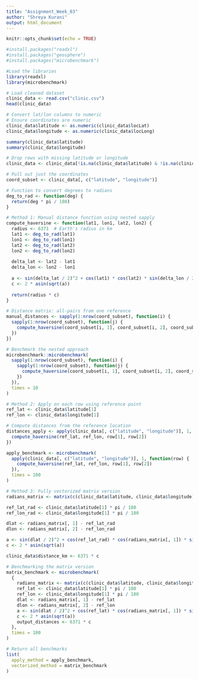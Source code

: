 ---
title: "Assignment_Week_03"
author: "Shreya Kurani"
output: html_document
---

```{r setup, include=FALSE}
knitr::opts_chunk$set(echo = TRUE)
```

```{r}
#install.packages("readxl")
#install.packages("geosphere")
#install.packages("microbenchmark")
```

```{r}
#Load the libraries
library(readxl)
library(microbenchmark)
```

```{r}
# Load cleaned dataset
clinic_data <- read.csv("clinic.csv")
head(clinic_data)

```
```{r}
# Convert lat/lon columns to numeric
# Ensure coordinates are numeric
clinic_data$latitude <- as.numeric(clinic_data$locLat)
clinic_data$longitude <- as.numeric(clinic_data$locLong)

summary(clinic_data$latitude)
summary(clinic_data$longitude)

```
```{r}
# Drop rows with missing latitude or longitude
clinic_data <- clinic_data[!is.na(clinic_data$latitude) & !is.na(clinic_data$longitude), ]

# Pull out just the coordinates
coord_subset <- clinic_data[, c("latitude", "longitude")]

# Function to convert degrees to radians
deg_to_rad <- function(deg) {
  return(deg * pi / 180)
}
```

```{r}

# Method 1: Manual distance function using nested sapply
compute_haversine <- function(lat1, lon1, lat2, lon2) {
  radius <- 6371  # Earth's radius in km
  lat1 <- deg_to_rad(lat1)
  lon1 <- deg_to_rad(lon1)
  lat2 <- deg_to_rad(lat2)
  lon2 <- deg_to_rad(lon2)
  
  delta_lat <- lat2 - lat1
  delta_lon <- lon2 - lon1
  
  a <- sin(delta_lat / 2)^2 + cos(lat1) * cos(lat2) * sin(delta_lon / 2)^2
  c <- 2 * asin(sqrt(a))
  
  return(radius * c)
}

# Distance matrix: all-pairs from one reference
manual_distances <- sapply(1:nrow(coord_subset), function(i) {
  sapply(1:nrow(coord_subset), function(j) {
    compute_haversine(coord_subset[i, 1], coord_subset[i, 2], coord_subset[j, 1], coord_subset[j, 2])
  })
})

# Benchmark the nested approach
microbenchmark::microbenchmark(
  sapply(1:nrow(coord_subset), function(i) {
    sapply(1:nrow(coord_subset), function(j) {
      compute_haversine(coord_subset[i, 1], coord_subset[i, 2], coord_subset[j, 1], coord_subset[j, 2])
    })
  }),
  times = 10
)
```

```{r}
# Method 2: Apply on each row using reference point
ref_lat <- clinic_data$latitude[1]
ref_lon <- clinic_data$longitude[1]

# Compute distances from the reference location
distances_apply <- apply(clinic_data[, c("latitude", "longitude")], 1, function(row) {
  compute_haversine(ref_lat, ref_lon, row[1], row[2])
})

apply_benchmark <- microbenchmark(
  apply(clinic_data[, c("latitude", "longitude")], 1, function(row) {
    compute_haversine(ref_lat, ref_lon, row[1], row[2])
  }),
  times = 100
)

```

```{r}

# Method 3: Fully vectorized matrix version
radians_matrix <- matrix(c(clinic_data$latitude, clinic_data$longitude) * pi / 180, ncol = 2)

ref_lat_rad <- clinic_data$latitude[1] * pi / 180
ref_lon_rad <- clinic_data$longitude[1] * pi / 180

dlat <- radians_matrix[, 1] - ref_lat_rad
dlon <- radians_matrix[, 2] - ref_lon_rad

a <- sin(dlat / 2)^2 + cos(ref_lat_rad) * cos(radians_matrix[, 1]) * sin(dlon / 2)^2
c <- 2 * asin(sqrt(a))

clinic_data$distance_km <- 6371 * c

# Benchmarking the matrix version
matrix_benchmark <- microbenchmark(
  {
    radians_matrix <- matrix(c(clinic_data$latitude, clinic_data$longitude) * pi / 180, ncol = 2)
    ref_lat <- clinic_data$latitude[1] * pi / 180
    ref_lon <- clinic_data$longitude[1] * pi / 180
    dlat <- radians_matrix[, 1] - ref_lat
    dlon <- radians_matrix[, 2] - ref_lon
    a <- sin(dlat / 2)^2 + cos(ref_lat) * cos(radians_matrix[, 1]) * sin(dlon / 2)^2
    c <- 2 * asin(sqrt(a))
    output_distances <- 6371 * c
  },
  times = 100
)

# Return all benchmarks
list(
  apply_method = apply_benchmark,
  vectorized_method = matrix_benchmark
)
```

